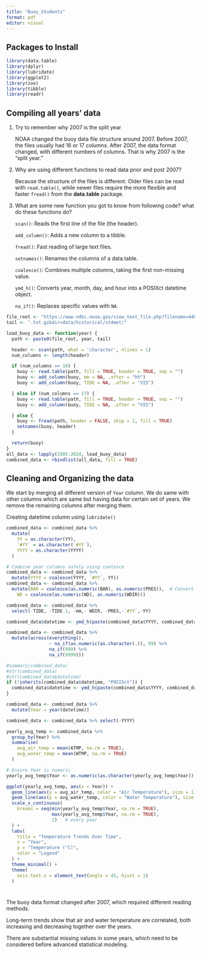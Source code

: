 ```yaml
---
title: "Buoy_Students"
format: pdf
editor: visual
---
```


## Packages to Install

```r
library(data.table)
library(dplyr)
library(lubridate)
library(ggplot2)
library(zoo)
library(tibble)
library(readr)
```

## Compiling all years' data

1.  Try to remember why 2007 is the split year

    NOAA changed the buoy data file structure around 2007. Before 2007, the files usually had 16 or 17 columns. After 2007, the data format changed, with different numbers of columns. That is why 2007 is the “split year.”

2.  Why are using different functions to read data prior and post 2007?

    Because the structure of the files is different. Older files can be read with `read.table()`, while newer files require the more flexible and faster `fread()` from the **data.table** package.

3.  What are some new function you got to know from following code? what do these functions do?

    `scan()`: Reads the first line of the file (the header).

    `add_column()`: Adds a new column to a tibble.

    `fread()`: Fast reading of large text files.

    `setnames()`: Renames the columns of a data.table.

    `coalesce()`: Combines multiple columns, taking the first non-missing value.

    `ymd_h()`: Converts year, month, day, and hour into a POSIXct datetime object.

    `na_if()`: Replaces specific values with `NA`.

```r
file_root <- "https://www.ndbc.noaa.gov/view_text_file.php?filename=44013h"
tail <- ".txt.gz&dir=data/historical/stdmet/"

load_buoy_data <- function(year) {
  path <- paste0(file_root, year, tail)

  header <- scan(path, what = 'character', nlines = 1)
  num_columns <- length(header)  

  if (num_columns == 16) {
    buoy <- read.table(path, fill = TRUE, header = TRUE, sep = "")
    buoy <- add_column(buoy, mm = NA, .after = "hh")
    buoy <- add_column(buoy, TIDE = NA, .after = "VIS")

  } else if (num_columns == 17) {
    buoy <- read.table(path, fill = TRUE, header = TRUE, sep = "")
    buoy <- add_column(buoy, TIDE = NA, .after = "VIS")

  } else {
    buoy <- fread(path, header = FALSE, skip = 1, fill = TRUE)
    setnames(buoy, header)
  }

  return(buoy)
}
all_data <- lapply(1985:2024, load_buoy_data)
combined_data <- rbindlist(all_data, fill = TRUE)
```

## Cleaning and Organizing the data

We start by merging all different version of `Year` column. We do same with other columns which are same but having data for certain set of years. We remove the remaining columns after merging them.

Creating datetime column using `lubridate()`

```r
combined_data <- combined_data %>%
  mutate(
    YY = as.character(YY),
    `#YY` = as.character(`#YY`),
    YYYY = as.character(YYYY)
  )

# Combine year columns safely using coalesce
combined_data <- combined_data %>%
  mutate(YYYY = coalesce(YYYY, `#YY`, YY))
combined_data <- combined_data %>%
  mutate(BAR = coalesce(as.numeric(BAR), as.numeric(PRES)),  # Convert BAR and PRES to numeric
    WD = coalesce(as.numeric(WD), as.numeric(WDIR)))

combined_data <- combined_data %>%
  select(-TIDE, -TIDE.1, -mm,- WDIR, -PRES,-`#YY`,-YY)

combined_data$datetime <- ymd_h(paste(combined_data$YYYY, combined_data$MM, combined_data$DD, combined_data$hh, sep = "-"))

combined_data <- combined_data %>%
  mutate(across(everything(), 
                ~ na_if(as.numeric(as.character(.)), 99) %>%
                na_if(999) %>%
                na_if(9999)))

#summary(combined_data)
#str(combined_data)
#str(combined_data$datetime)
if (!inherits(combined_data$datetime, "POSIXct")) {
  combined_data$datetime <- ymd_h(paste(combined_data$YYYY, combined_data$MM, combined_data$DD, combined_data$hh, sep = "-"))
}
```

```r
combined_data <- combined_data %>%
  mutate(Year = year(datetime))

combined_data <- combined_data %>% select(-YYYY)

yearly_avg_temp <- combined_data %>%
  group_by(Year) %>%
  summarise(
    avg_air_temp = mean(ATMP, na.rm = TRUE),
    avg_water_temp = mean(WTMP, na.rm = TRUE)
  )

# Ensure Year is numeric
yearly_avg_temp$Year <- as.numeric(as.character(yearly_avg_temp$Year))

ggplot(yearly_avg_temp, aes(x = Year)) +
  geom_line(aes(y = avg_air_temp, color = "Air Temperature"), size = 1) +
  geom_line(aes(y = avg_water_temp, color = "Water Temperature"), size = 1) +
  scale_x_continuous(
    breaks = seq(min(yearly_avg_temp$Year, na.rm = TRUE),
                 max(yearly_avg_temp$Year, na.rm = TRUE),
                 2)   # every year
  ) +
  labs(
    title = "Temperature Trends Over Time",
    x = "Year", 
    y = "Temperature (°C)", 
    color = "Legend"
  ) +
  theme_minimal() +
  theme(
    axis.text.x = element_text(angle = 45, hjust = 1)
  )


```

# 

The buoy data format changed after 2007, which required different reading methods.

Long-term trends show that air and water temperature are correlated, both increasing and decreasing together over the years.

There are substantial missing values in some years, which need to be considered before advanced statistical modeling.
